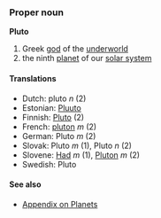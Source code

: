 === Proper noun ===
'''Pluto'''

# Greek [[god]] of the [[underworld]]
# the ninth [[planet]] of our [[solar system]]

==== Translations ====
*Dutch: pluto ''n'' (2)
*Estonian: [[Pluuto]]
*Finnish: [[Pluto]] (2)
*French: [[pluton]] ''m'' (2)
*German: Pluto ''m'' (2)
*Slovak: Pluto ''m'' (1), Pluto ''n'' (2)
*Slovene: [[Had]] ''m'' (1), [[Pluton]] ''m'' (2)
*Swedish: Pluto

==== See also ====
*[[Wiktionary_Appendix:Planets|Appendix on Planets]]